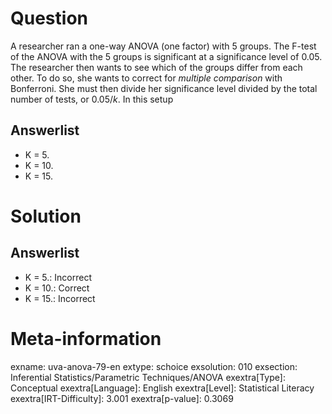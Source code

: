 Question
========

A researcher ran a one-way ANOVA (one factor) with 5 groups. The F-test of the ANOVA with the 5 groups is significant at a significance level of 0.05. The researcher then wants to see which of the groups differ from each other. To do so, she wants to correct for *multiple comparison* with Bonferroni. She must then divide her significance level divided by the total number of tests, or 0.05/*k*. In this setup

Answerlist
----------

* K = 5.
* K = 10.
* K = 15.

Solution
========

Answerlist
----------

* K = 5.: Incorrect
* K = 10.: Correct
* K = 15.: Incorrect

Meta-information
================
exname: uva-anova-79-en
extype: schoice
exsolution: 010
exsection: Inferential Statistics/Parametric Techniques/ANOVA
exextra[Type]: Conceptual
exextra[Language]: English
exextra[Level]: Statistical Literacy
exextra[IRT-Difficulty]: 3.001
exextra[p-value]: 0.3069
